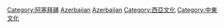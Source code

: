 {{Commons cat|Culture of Azerbaijan}}

[[Category:阿塞拜疆|Category:阿塞拜疆]]
[[Category:亚洲各国文化|Azerbaijan]]
[[Category:欧洲各国文化|Azerbaijan]]
[[Category:西亞文化|Category:西亞文化]]
[[Category:中東文化|Category:中東文化]]
